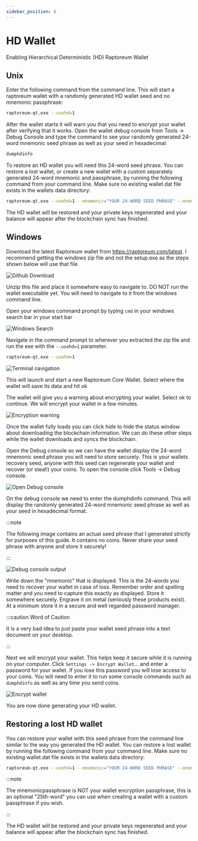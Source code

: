 ```yaml
---
sidebar_position: 6
---
```


# HD Wallet

Enabling Hierarchical Deterministic (HD) Raptoreum Wallet

## Unix

Enter the following command from the command line. This will start a raptoreum wallet with a randomly generated HD wallet seed and no mnemonic passphrase:

```bash
raptoreum-qt.exe --usehd=1
```

After the wallet starts it will warn you that you need to encrypt your wallet after verifying that it works. Open the wallet debug console from Tools -> Debug Console and type the command to see your randomly generated 24-word mnemonic seed phrase as well as your seed in hexadecimal:

```bash
dumphdinfo
```

To restore an HD wallet you will need this 24-word seed phrase. You can restore a lost wallet, or create a new wallet with a custom separately generated 24-word mnemonic and passphrase, by running the following command from your command line. Make sure no existing wallet.dat file exists in the wallets data directory:

```bash
raptoreum-qt.exe --usehd=1 --mnemonic="YOUR 24-WORD SEED PHRASE" --mnemonicpassphrase="OPTIONAL PASSPHRASE"
```

The HD wallet will be restored and your private keys regenerated and your balance will appear after the blockchain sync has finished.

## Windows

Download the latest Raptoreum wallet from https://raptoreum.com/latest. I recommend getting the windows zip file and not the setup.exe as the steps shown below will use that file

![Github Download](./assets/hdwallet1.png)

Unzip this file and place it somewhere easy to navigate to. DO NOT run the wallet executable yet. You will need to navigate to it from the windows command line.

Open your windows command prompt by typing `cmd` in your windows search bar in your start bar

![Windows Search](./assets/hdwallet2.png)

Navigate in the command prompt to wherever you extracted the zip file and run the exe with the `--usehd=1` parameter.

```bash
raptoreum-qt.exe --usehd=1
```

![Terminal navigation](./assets/hdwallet3.png)

This will launch and start a new Raptoreum Core Wallet. Select where the wallet will save its data and hit ok

The wallet will give you a warning about encrypting your wallet. Select ok to continue. We will encrypt your wallet in a few minutes.

![Encryption warning](./assets/hdwallet4.png)

Once the wallet fully loads you can click hide to hide the status window about downloading the blockchain information. We can do these other steps while the wallet downloads and syncs the blockchain.

Open the Debug console so we can have the wallet display the 24-word mnemonic seed phrase you will need to store securely. This is your wallets recovery seed, anyone with this seed can regenerate your wallet and recover (or steal!) your coins. To open the console click Tools -> Debug console.

![Open Debug console](./assets/hdwallet5.png)

On the debug console we need to enter the dumphdinfo command. This will display the randomly generated 24-word mnemonic seed phrase as well as your seed in hexadecimal format.

:::note

The following image contains an actual seed phrase that I generated strictly for purposes of this guide. It contains no coins. Never share your seed phrase with anyone and store it securely!

:::

![Debug console output](./assets/hdwallet6.png)

Write down the "mnemonic" that is displayed. This is the 24-words you need to recover your wallet in case of loss. Remember order and spelling matter and you need to capture this exactly as displayed. Store it somewhere securely. Engrave it on metal (seriously these products exist). At a minimum store it in a secure and well regarded password manager.

:::caution Word of Caution

It is a very bad idea to just paste your wallet seed phrase into a text document on your desktop.

:::

Next we will encrypt your wallet. This helps keep it secure while it is running on your computer. Click `Settings -> Encrypt Wallet`... and enter a password for your wallet. If you lose this password you will lose access to your coins. You will need to enter it to run some console commands such as `dumphdinfo` as well as any time you send coins.

![Encrypt wallet](./assets/hdwallet7.png)

You are now done generating your HD wallet.

## Restoring a lost HD wallet

You can restore your wallet with this seed phrase from the command line similar to the way you generated the HD wallet. You can restore a lost wallet by running the following command from your command line. Make sure no existing wallet.dat file exists in the wallets data directory:

```bash
raptoreum-qt.exe --usehd=1 --mnemonic="YOUR 24-WORD SEED PHRASE" --mnemonicpassphrase="OPTIONAL PASSPHRASE"
```

:::note

The mnemonicpassphrase is NOT your wallet encryption passphrase, this is an optional "25th-word" you can use when creating a wallet with a custom passphrase if you wish.

:::

The HD wallet will be restored and your private keys regenerated and your balance will appear after the blockchain sync has finished.
